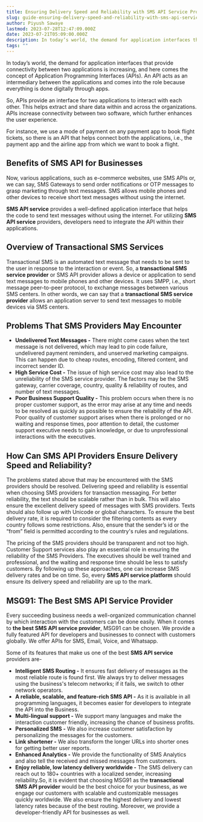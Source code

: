 ```yaml
---
title: Ensuring Delivery Speed and Reliability with SMS API Service Providers
slug: guide-ensuring-delivery-speed-and-reliability-with-sms-api-service-providers
author: Piyush Sawaye
lastmod: 2023-07-28T12:47:09.000Z
date: 2023-07-21T05:09:00.000Z
description: In today’s world, the demand for application interfaces that provide connectivity between two applications is increasing, and here comes the concept of Application Programming Interfaces (APIs). An API acts as an intermediary between the applications and comes into the role because everything is done digitally through apps.
tags: ""
---
```


In today’s world, the demand for application interfaces that provide connectivity between two applications is increasing, and here comes the concept of Application Programming Interfaces (APIs). An API acts as an intermediary between the applications and comes into the role because everything is done digitally through apps.

So, APIs provide an interface for two applications to interact with each other. This helps extract and share data within and across the organizations. APIs increase connectivity between two software, which further enhances the user experience.

For instance, we use a mode of payment on any payment app to book flight tickets, so there is an API that helps connect both the applications, i.e., the payment app and the airline app from which we want to book a flight.

**Benefits of SMS API for Businesses**
--------------------------------------

Now, various applications, such as e-commerce websites, use SMS APIs or, we can say, SMS Gateways to send order notifications or OTP messages to grasp marketing through text messages. SMS allows mobile phones and other devices to receive short text messages without using the internet.

**SMS API service** provides a well-defined application interface that helps the code to send text messages without using the internet. For utilizing **SMS API service** providers, developers need to integrate the API within their applications.

**Overview of Transactional SMS Services**
------------------------------------------

Transactional SMS is an automated text message that needs to be sent to the user in response to the interaction or event. So, a **transactional SMS service provider** or SMS API provider allows a device or application to send text messages to mobile phones and other devices. It uses SMPP, i.e., short message peer-to-peer protocol, to exchange messages between various SMS centers. In other words, we can say that a **transactional SMS service provider** allows an application server to send text messages to mobile devices via SMS centers.

**Problems That SMS Providers May Encounter**
---------------------------------------------

* **Undelivered Text Messages -** There might come cases when the text message is not delivered, which may lead to pin code failure, undelivered payment reminders, and unserved marketing campaigns. This can happen due to cheap routes, encoding, filtered content, and incorrect sender ID.
* **High Service Cost -** The issue of high service cost may also lead to the unreliability of the SMS service provider. The factors may be the SMS gateway, carrier coverage, country, quality & reliability of routes, and number of text messages.
* **Poor Business Support Quality -** This problem occurs when there is no proper customer support, as the error may arise at any time and needs to be resolved as quickly as possible to ensure the reliability of the API. Poor quality of customer support arises when there is prolonged or no waiting and response times, poor attention to detail, the customer support executive needs to gain knowledge, or due to unprofessional interactions with the executives.

**How Can SMS API Providers Ensure Delivery Speed and Reliability?**
--------------------------------------------------------------------

The problems stated above that may be encountered with the SMS providers should be resolved. Delivering speed and reliability is essential when choosing SMS providers for transaction messaging. For better reliability, the text should be scalable rather than in bulk. This will also ensure the excellent delivery speed of messages with SMS providers. Texts should also follow up with Unicode or global characters. To ensure the best delivery rate, it is required to consider the filtering contents as every country follows some restrictions. Also, ensure that the sender’s id or the “from” field is permitted according to the country's rules and regulations.

The pricing of the SMS providers should be transparent and not too high. Customer Support services also play an essential role in ensuring the reliability of the SMS Providers. The executives should be well trained and professional, and the waiting and response time should be less to satisfy customers. By following up these approaches, one can increase SMS delivery rates and be on time. So, every **SMS API service platform** should ensure its delivery speed and reliability are up to the mark.

**MSG91: The Best SMS API Service Provider**
--------------------------------------------

Every succeeding business needs a well-organized communication channel by which interaction with the customers can be done easily. When it comes to **the best SMS API service provider**, MSG91 can be chosen. We provide a fully featured API for developers and businesses to connect with customers globally. We offer APIs for SMS, Email, Voice, and Whatsapp.

Some of its features that make us one of the best **SMS API service** providers are-

* **Intelligent SMS Routing -** It ensures fast delivery of messages as the most reliable route is found first. We always try to deliver messages using the business's telecom networks; if it fails, we switch to other network operators.
* **A reliable, scalable, and feature-rich SMS API -** As it is available in all programming languages, it becomes easier for developers to integrate the API into the Business.
* **Multi-lingual support -** We support many languages and make the interaction customer friendly, increasing the chance of business profits.
* **Personalized SMS -** We also increase customer satisfaction by personalizing the messages for the customers.
* **Link shortener -** We also transform the longer URLs into shorter ones for getting better user reports.
* **Enhanced Analytics -** We provide the functionality of SMS Analytics and also tell the received and missed messages from customers.
* **Enjoy reliable, low latency delivery worldwide -** The SMS delivery can reach out to 180+ countries with a localized sender, increasing reliability.So, it is evident that choosing MSG91 as the **transactional SMS API provider** would be the best choice for your business, as we engage our customers with scalable and customizable messages quickly worldwide. We also ensure the highest delivery and lowest latency rates because of the best routing. Moreover, we provide a developer-friendly API for businesses as well.
